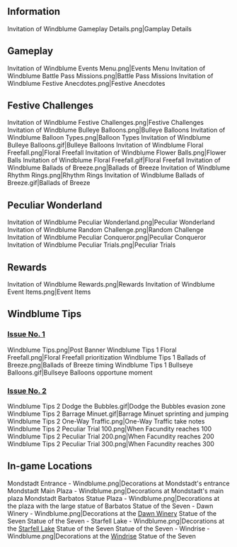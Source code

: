 {{EventTabs
|subpage1 = Festive Challenges
|subpage2 = Peculiar Wonderland
}}
==Information==
<gallery hideaddbutton="true" captionalign="center">
Invitation of Windblume Gameplay Details.png|Gamplay Details
</gallery><!--

==Artwork==
<gallery hideaddbutton="true" captionalign="center">

</gallery>-->

==Gameplay==
<gallery hideaddbutton="true" captionalign="center">
Invitation of Windblume Events Menu.png|Events Menu
Invitation of Windblume Battle Pass Missions.png|Battle Pass Missions
Invitation of Windblume Festive Anecdotes.png|Festive Anecdotes
</gallery>

==Festive Challenges==
<gallery hideaddbutton="true" captionalign="center">
Invitation of Windblume Festive Challenges.png|Festive Challenges
Invitation of Windblume Bulleye Balloons.png|Bulleye Balloons
Invitation of Windblume Balloon Types.png|Balloon Types
Invitation of Windblume Bulleye Balloons.gif|Bulleye Balloons
Invitation of Windblume Floral Freefall.png|Floral Freefall
Invitation of Windblume Flower Balls.png|Flower Balls
Invitation of Windblume Floral Freefall.gif|Floral Freefall
Invitation of Windblume Ballads of Breeze.png|Ballads of Breeze
Invitation of Windblume Rhythm Rings.png|Rhythm Rings
Invitation of Windblume Ballads of Breeze.gif|Ballads of Breeze
</gallery>

==Peculiar Wonderland==
<gallery hideaddbutton="true" captionalign="center">
Invitation of Windblume Peculiar Wonderland.png|Peculiar Wonderland
Invitation of Windblume Random Challenge.png|Random Challenge
Invitation of Windblume Peculiar Conqueror.png|Peculiar Conqueror
Invitation of Windblume Peculiar Trials.png|Peculiar Trials
</gallery>

==Rewards==
<gallery hideaddbutton="true" captionalign="center">
Invitation of Windblume Rewards.png|Rewards
Invitation of Windblume Event Items.png|Event Items
</gallery>

==Windblume Tips==
===[https://www.hoyolab.com/article/254389 Issue No. 1]===
<gallery hideaddbutton="true" captionalign="center">
Windblume Tips.png|Post Banner
Windblume Tips 1 Floral Freefall.png|Floral Freefall prioritization
Windblume Tips 1 Ballads of Breeze.png|Ballads of Breeze timing
Windblume Tips 1 Bullseye Balloons.gif|Bullseye Balloons opportune moment
</gallery>
===[https://www.hoyolab.com/article/263189 Issue No. 2]===
<gallery hideaddbutton="true" captionalign="center">
Windblume Tips 2 Dodge the Bubbles.gif|Dodge the Bubbles evasion zone
Windblume Tips 2 Barrage Minuet.gif|Barrage Minuet sprinting and jumping
Windblume Tips 2 One-Way Traffic.png|One-Way Traffic take notes
Windblume Tips 2 Peculiar Trial 100.png|When Facundity reaches 100
Windblume Tips 2 Peculiar Trial 200.png|When Facundity reaches 200
Windblume Tips 2 Peculiar Trial 300.png|When Facundity reaches 300
</gallery>

==In-game Locations==
<gallery hideaddbutton="true" captionalign="center">
Mondstadt Entrance - Windblume.png|Decorations at Mondstadt's entrance
Mondstadt Main Plaza - Windblume.png|Decorations at Mondstadt's main plaza
Mondstadt Barbatos Statue Plaza - Windblume.png|Decorations at the plaza with the large statue of Barbatos
Statue of the Seven - Dawn Winery - Windblume.png|Decorations at the [[Dawn Winery]] Statue of the Seven
Statue of the Seven - Starfell Lake - Windblume.png|Decorations at the [[Starfell Lake]] Statue of the Seven
Statue of the Seven - Windrise - Windblume.png|Decorations at the [[Windrise]] Statue of the Seven
</gallery>